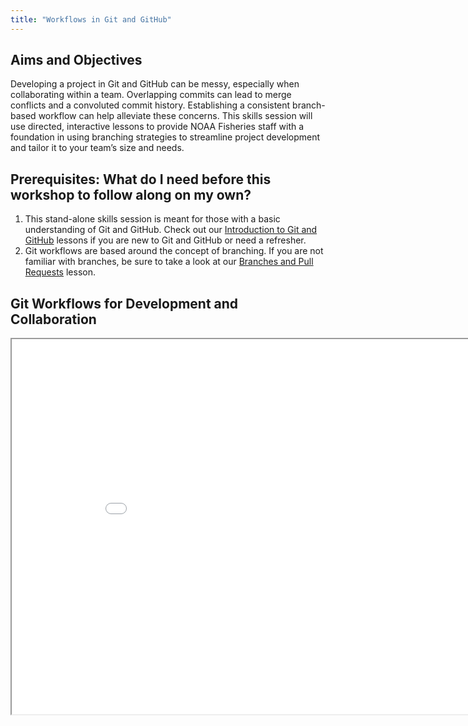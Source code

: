 ```yaml
---
title: "Workflows in Git and GitHub"
---
```


## Aims and Objectives

Developing a project in Git and GitHub can be messy, especially when collaborating within a team. Overlapping commits can lead to merge conflicts and a convoluted commit history. Establishing a consistent branch-based workflow can help alleviate these concerns. This skills session will use directed, interactive lessons to provide NOAA Fisheries staff with a foundation in using branching strategies to streamline project development and tailor it to your team's size and needs.

## Prerequisites: What do I need before this workshop to follow along on my own?

1.  This stand-alone skills session is meant for those with a basic understanding of Git and GitHub. Check out our [Introduction to Git and GitHub](../intro/intro.qmd) lessons if you are new to Git and GitHub or need a refresher.
2.  Git workflows are based around the concept of branching. If you are not familiar with branches, be sure to take a look at our [Branches and Pull Requests](../branches/branches.qmd) lesson.

## Git Workflows for Development and Collaboration

<iframe class="slide-deck" src="../../slides/workflows.html" width="900" height="600">

</iframe>